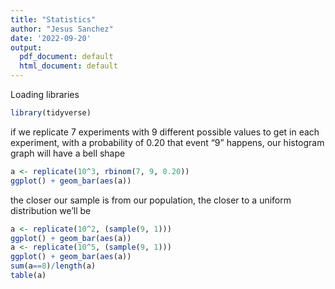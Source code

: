 ```yaml
---
title: "Statistics"
author: "Jesus Sanchez"
date: '2022-09-20'
output:
  pdf_document: default
  html_document: default
---
```


Loading libraries

```r
library(tidyverse)
```


if we replicate 7 experiments with 9 different possible values to get in each experiment, with a probability of 0.20 that event "9" happens, our histogram graph will have a bell shape

```r
a <- replicate(10^3, rbinom(7, 9, 0.20)) 
ggplot() + geom_bar(aes(a))
```

the closer our sample is from our population, the closer to a uniform distribution we'll be

```r
a <- replicate(10^2, (sample(9, 1))) 
ggplot() + geom_bar(aes(a))
a <- replicate(10^5, (sample(9, 1))) 
ggplot() + geom_bar(aes(a))
sum(a==8)/length(a) 
table(a)
```


